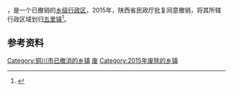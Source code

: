 '''{{PAGENAMEBASE}}'''，是{{PRC admin/fullname|61/02/22}}一个已撤销的[[乡级行政区|乡级行政区]]，2015年，陕西省民政厅批复同意撤销{{PAGENAMEBASE}}，将其所辖行政区域划归[[五里镇_(宜君县)|五里镇]]<ref>{{Cite web |url=http://news.xinhuanet.com/local/2015-06/28/c_127959075.htm |title=陕西省民政厅关于陕西省乡镇行政区划调整的公告 |accessdate=2017-09-13 |archive-date=2017-09-13 |archive-url=https://web.archive.org/web/20170913183916/http://news.xinhuanet.com/local/2015-06/28/c_127959075.htm |dead-url=no }}</ref>。

== 参考资料 ==

{{reflist}}

{{陕西行政区划小作品}}
[[Category:铜川市已撤消的乡镇|Category:铜川市已撤消的乡镇]]
[[Category:宜君县行政区划|废]]
[[Category:2015年废除的乡镇|Category:2015年废除的乡镇]]